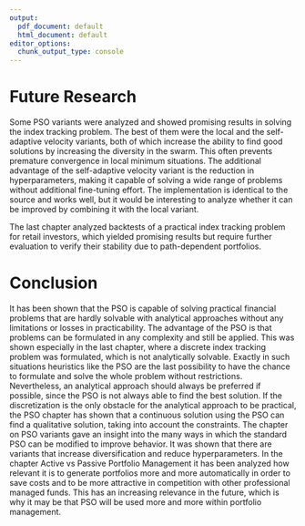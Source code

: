```yaml
---
output:
  pdf_document: default
  html_document: default
editor_options:
  chunk_output_type: console
---
```


# Future Research
Some PSO variants were analyzed and showed promising results in solving the index tracking problem. The best of them were the local and the self-adaptive velocity variants, both of which increase the ability to find good solutions by increasing the diversity in the swarm. This often prevents premature convergence in local minimum situations. The additional advantage of the self-adaptive velocity variant is the reduction in hyperparameters, making it capable of solving a wide range of problems without additional fine-tuning effort. The implementation is identical to the source and works well, but it would be interesting to analyze whether it can be improved by combining it with the local variant.

The last chapter analyzed backtests of a practical index tracking problem for retail investors, which yielded promising results but require further evaluation to verify their stability due to path-dependent portfolios.


# Conclusion
It has been shown that the PSO is capable of solving practical financial problems that are hardly solvable with analytical approaches without any limitations or losses in practicability. The advantage of the PSO is that problems can be formulated in any complexity and still be applied. This was shown especially in the last chapter, where a discrete index tracking problem was formulated, which is not analytically solvable. Exactly in such situations heuristics like the PSO are the last possibility to have the chance to formulate and solve the whole problem without restrictions. Nevertheless, an analytical approach should always be preferred if possible, since the PSO is not always able to find the best solution. If the discretization is the only obstacle for the analytical approach to be practical, the PSO chapter has shown that a continuous solution using the PSO can find a qualitative solution, taking into account the constraints. The chapter on PSO variants gave an insight into the many ways in which the standard PSO can be modified to improve behavior. It was shown that there are variants that increase diversification and reduce hyperparameters. In the chapter Active vs Passive Portfolio Management it has been analyzed how relevant it is to generate portfolios more and more automatically in order to save costs and to be more attractive in competition with other professional managed funds. This has an increasing relevance in the future, which is why it may be that PSO will be used more and more within portfolio management.







